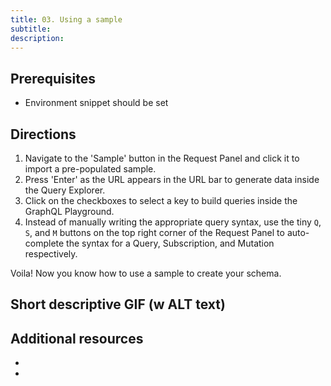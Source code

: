 ```yaml
---
title: 03. Using a sample
subtitle:
description:
---
```


## Prerequisites

- Environment snippet should be set

## Directions

1. Navigate to the 'Sample' button in the Request Panel and click it to import a pre-populated sample.
2. Press 'Enter' as the URL appears in the URL bar to generate data inside the Query Explorer.
3. Click on the checkboxes to select a key to build queries inside the GraphQL Playground.
4. Instead of manually writing the appropriate query syntax, use the tiny `Q`, `S`, and `M` buttons on the top right corner of the Request Panel to auto-complete the syntax for a Query, Subscription, and Mutation respectively.

Voila! Now you know how to use a sample to create your schema.

## Short descriptive GIF (w ALT text)

## Additional resources
-
-
